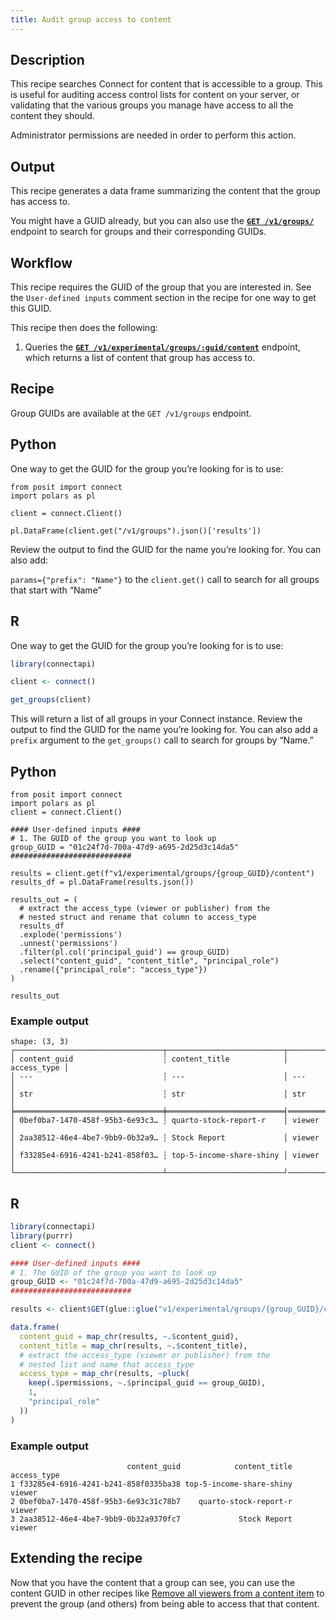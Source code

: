 ```yaml
---
title: Audit group access to content
---
```


## Description

This recipe searches Connect for content that is accessible to a group.
This is useful for auditing access control lists for content on your server,
or validating that the various groups you manage have access to all the content
they should.

::: {.callout-note}
Administrator permissions are needed in order to perform this action.
:::

## Output

This recipe generates a data frame summarizing the content that the group has access to.

You might have a GUID already, but you can also use the **[`GET /v1/groups/`](/api/#get-/v1/groups)** endpoint to search for groups and their corresponding GUIDs.

## Workflow

This recipe requires the GUID of the group that you are interested in. See the `User-defined inputs` comment section in the recipe for one way to get this GUID.

This recipe then does the following:

1. Queries the **[`GET /v1/experimental/groups/:guid/content`](/api/#get-/v1/experimental/groups/-guid-/content)**
endpoint, which returns a list of content that group has access to.

## Recipe

::: {.callout-note title="How to find a group GUID" collapse="true"}
Group GUIDs are available at the `GET /v1/groups` endpoint.

:::{.panel-tabset group="language"}

## Python

One way to get the GUID for the group you're looking for is to use:

```.python
from posit import connect
import polars as pl

client = connect.Client()

pl.DataFrame(client.get("/v1/groups").json()['results'])

```
Review the output to find the GUID for the name you're looking for. You can also add:

`params={"prefix": "Name"}`
to the `client.get()` call to search for all groups that start with "Name"

## R

One way to get the GUID for the group you're looking for is to use:

```.r
library(connectapi)

client <- connect()

get_groups(client)

```
This will return a list of all groups in your Connect instance. Review the output to find the GUID for the name you're looking for. You can also add a `prefix` argument to the `get_groups()` call to search for groups by "Name."

:::

:::

:::{.panel-tabset group="language"}

## Python

```.python
from posit import connect
import polars as pl
client = connect.Client()

#### User-defined inputs ####
# 1. The GUID of the group you want to look up
group_GUID = "01c24f7d-700a-47d9-a695-2d25d3c14da5"
###########################

results = client.get(f"v1/experimental/groups/{group_GUID}/content")
results_df = pl.DataFrame(results.json())

results_out = (
  # extract the access_type (viewer or publisher) from the
  # nested struct and rename that column to access_type
  results_df
  .explode('permissions')
  .unnest('permissions')
  .filter(pl.col('principal_guid') == group_GUID)
  .select("content_guid", "content_title", "principal_role")
  .rename({"principal_role": "access_type"})
)

results_out
```

### Example output

```
shape: (3, 3)
┌─────────────────────────────────┬──────────────────────────┬─────────────┐
│ content_guid                    ┆ content_title            │ access_type │
│ ---                             ┆ ---                      │ ---         │
│ str                             ┆ str                      │ str         │
╞═════════════════════════════════╪══════════════════════════╡═════════════╡
│ 0bef0ba7-1470-458f-95b3-6e93c3… ┆ quarto-stock-report-r    │ viewer      │
│ 2aa38512-46e4-4be7-9bb9-0b32a9… ┆ Stock Report             │ viewer      │
│ f33285e4-6916-4241-b241-858f03… ┆ top-5-income-share-shiny │ viewer      │
└─────────────────────────────────┴──────────────────────────┘─────────────┘
```

## R

```.r
library(connectapi)
library(purrr)
client <- connect()

#### User-defined inputs ####
# 1. The GUID of the group you want to look up
group_GUID <- "01c24f7d-700a-47d9-a695-2d25d3c14da5"
###########################

results <- client$GET(glue::glue("v1/experimental/groups/{group_GUID}/content"))

data.frame(
  content_guid = map_chr(results, ~.$content_guid),
  content_title = map_chr(results, ~.$content_title),
  # extract the access_type (viewer or publisher) from the
  # nested list and name that access_type
  access_type = map_chr(results, ~pluck(
    keep(.$permissions, ~.$principal_guid == group_GUID),
    1,
    "principal_role"
  ))
)
```

### Example output

```
                          content_guid            content_title access_type
1 f33285e4-6916-4241-b241-858f0335ba38 top-5-income-share-shiny      viewer
2 0bef0ba7-1470-458f-95b3-6e93c31c78b7    quarto-stock-report-r      viewer
3 2aa38512-46e4-4be7-9bb9-0b32a9370fc7             Stock Report      viewer
```

:::

## Extending the recipe

Now that you have the content that a group can see, you can use the content GUID
in other recipes like [Remove all viewers from a content item](../../content/remove-all-content-users/)
to prevent the group (and others) from being able to access that that content.
